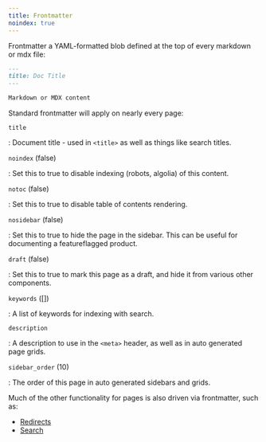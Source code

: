 ```yaml
---
title: Frontmatter
noindex: true
---
```


Frontmatter a YAML-formatted blob defined at the top of every markdown or mdx file:

```markdown
---
title: Doc Title
---

Markdown or MDX content
```

Standard frontmatter will apply on nearly every page:

`title`

: Document title - used in `<title>` as well as things like search titles.

`noindex` (false)

: Set this to true to disable indexing (robots, algolia) of this content.

`notoc` (false)

: Set this to true to disable table of contents rendering.

`nosidebar` (false)

: Set this to true to hide the page in the sidebar. This can be useful for documenting a featureflagged product.

`draft` (false)

: Set this to true to mark this page as a draft, and hide it from various other components.

`keywords` ([])

: A list of keywords for indexing with search.

`description`

: A description to use in the `<meta>` header, as well as in auto generated page grids.

`sidebar_order` (10)

: The order of this page in auto generated sidebars and grids.

Much of the other functionality for pages is also driven via frontmatter, such as:

- [Redirects](../redirects/)
- [Search](../search/)
